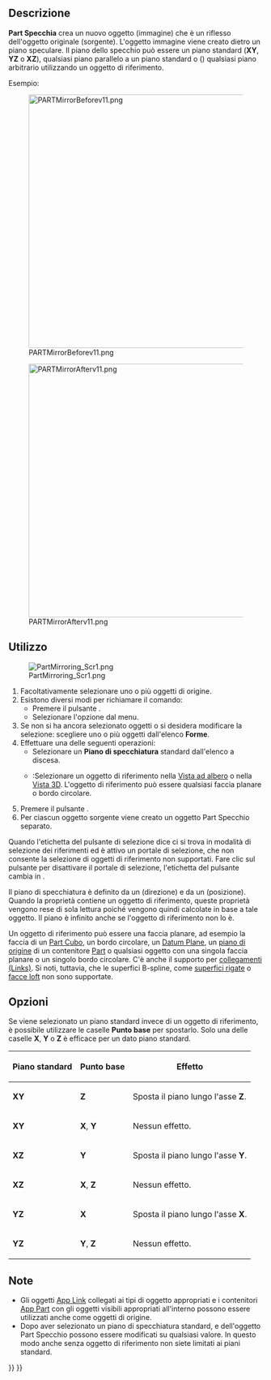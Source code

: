 <languages/>

{{Docnav/it
|[[Part_Revolve/it|Rivoluziona]]
|[[Part_Scale/it|Scala]]
|[[Part_Workbench/it|Part]]
|IconL=Part_Revolve.svg
|IconR=Part_Scale.svg
|IconC=Workbench_Part.svg
}}

{{GuiCommand/it
|Name=Part Mirror
|Name/it=Part Specchia
|MenuLocation=Parte → Specchia...
|Workbenches=[[Part_Workbench/it|Part]]
}}

<span id="Description"></span>
==Descrizione== 

'''Part Specchia''' crea un nuovo oggetto (immagine) che è un riflesso dell'oggetto originale (sorgente). L'oggetto immagine viene creato dietro un piano speculare. Il piano dello specchio può essere un piano standard ('''XY''', '''YZ''' o '''XZ'''), qualsiasi piano parallelo a un piano standard o ({{Version/it|1.0}}) qualsiasi piano arbitrario utilizzando un oggetto di riferimento.

Esempio:

[[Image:PARTMirrorBeforev11.png|500px]]

{{Caption|Prima}}

[[Image:PARTMirrorAfterv11.png|500px]]

{{Caption|Dopo aver specchiato mediante il piano YZ}}

<span id="Usage"></span>
==Utilizzo==

[[Image:PartMirroring_Scr1.png]]

# Facoltativamente selezionare uno o più oggetti di origine.
# Esistono diversi modi per richiamare il comando:
#* Premere il pulsante {{Button|[[Image:Part_Mirror.svg|16px]] [[Part_Mirror/it|Specchia...]]}}.
#* Selezionare l'opzione {{MenuCommand|Parte → [[Image:Part_Mirror.svg|16px]] Specchia...}} dal menu.
# Se non si ha ancora selezionato oggetti o si desidera modificare la selezione: scegliere uno o più oggetti dall'elenco '''Forme'''.
# Effettuare una delle seguenti operazioni:
#* Selezionare un '''Piano di specchiatura''' standard dall'elenco a discesa.
#* {{Version/it|1.0}}:Selezionare un oggetto di riferimento nella [[Tree_view/it|Vista ad albero]] o nella [[3D_view/it|Vista 3D]]. L'oggetto di riferimento può essere qualsiasi faccia planare o bordo circolare.
# Premere il pulsante {{Button|OK}}.
# Per ciascun oggetto sorgente viene creato un oggetto Part Specchio separato.

Quando l'etichetta del pulsante di selezione dice {{Button|Selecting}} ci si trova in modalità di selezione dei riferimenti ed è attivo un portale di selezione, che non consente la selezione di oggetti di riferimento non supportati. Fare clic sul pulsante per disattivare il portale di selezione, l'etichetta del pulsante cambia in {{Button|Seleziona il riferimento}}.

Il piano di specchiatura è definito da un {{PropertyData|Normal}} (direzione) e da un {{PropertyData|Base}} (posizione). Quando la proprietà {{PropertyData|Mirror Plane}} contiene un oggetto di riferimento, queste proprietà vengono rese di sola lettura poiché vengono quindi calcolate in base a tale oggetto. Il piano è infinito anche se l'oggetto di riferimento non lo è.

Un oggetto di riferimento può essere una faccia planare, ad esempio la faccia di un [[Part_Box/it|Part Cubo]], un bordo circolare, un [[PartDesign_Plane/it|Datum Plane]], un [[App_OriginGroupExtension/it|piano di origine]] di un contenitore [[Std_Part/it|Part]] o qualsiasi oggetto con una singola faccia planare o un singolo bordo circolare. C'è anche il supporto per [[App_Link/it|collegamenti (Links)]]. Si noti, tuttavia, che le superfici B-spline, come [[Part_RuledSurface/it|superfici rigate]] o [[Part_Loft/it|facce loft]] non sono supportate.

<span id="Options"></span>
==Opzioni== 

Se viene selezionato un piano standard invece di un oggetto di riferimento, è possibile utilizzare le caselle '''Punto base''' per spostarlo. Solo una delle caselle '''X''', '''Y''' o '''Z''' è efficace per un dato piano standard.

{| class="wikitable" border="1"
!Piano standard!!Punto base!!Effetto
|- align="center" 
|'''XY'''||'''Z'''|| align="left" |Sposta il piano lungo l'asse '''Z'''.
|- align="center"
|'''XY'''||'''X''', '''Y'''|| align="left" |Nessun effetto.
|- align="center"
|'''XZ'''||'''Y'''|| align="left" |Sposta il piano lungo l'asse '''Y'''.
|- align="center"
|'''XZ'''||'''X''', '''Z'''|| align="left" |Nessun effetto.
|- align="center"
|'''YZ'''||'''X'''|| align="left" |Sposta il piano lungo l'asse '''X'''.
|- align="center"
|'''YZ'''||'''Y''', '''Z'''|| align="left" |Nessun effetto.
|}

<span id="Notes"></span>
==Note==

* Gli oggetti [[App_Link/it|App Link]] collegati ai tipi di oggetto appropriati e i contenitori [[App_Part/it|App Part]] con gli oggetti visibili appropriati all'interno possono essere utilizzati anche come oggetti di origine. {{Version/it|0.20}}
* Dopo aver selezionato un piano di specchiatura standard, {{PropertyData|Normal}} e {{PropertyData|Base}} dell'oggetto Part Specchio possono essere modificati su qualsiasi valore. In questo modo anche senza oggetto di riferimento non siete limitati ai piani standard.


{{Docnav/it
|[[Part_Revolve/it|Rivoluziona]]
|[[Part_Scale/it|Scala]]
|[[Part_Workbench/it|Part]]
|IconL=Part_Revolve.svg
|IconR=Part_Scale.svg
|IconC=Workbench_Part.svg
}}

{{Part Tools navi{{#translation:}}}}
{{Userdocnavi{{#translation:}}}}